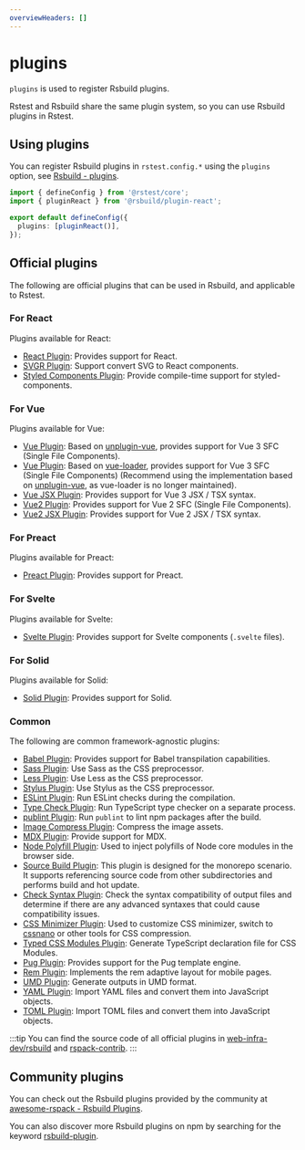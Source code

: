 ```yaml
---
overviewHeaders: []
---
```



# plugins <RsbuildDocBadge path="/config/plugins" text="plugins" />

`plugins` is used to register Rsbuild plugins.

Rstest and Rsbuild share the same plugin system, so you can use Rsbuild plugins in Rstest.

## Using plugins

You can register Rsbuild plugins in `rstest.config.*` using the `plugins` option, see [Rsbuild - plugins](https://rsbuild.rs/config/plugins).

```ts title="rstest.config.ts"
import { defineConfig } from '@rstest/core';
import { pluginReact } from '@rsbuild/plugin-react';

export default defineConfig({
  plugins: [pluginReact()],
});
```

## Official plugins

The following are official plugins that can be used in Rsbuild, and applicable to Rstest.

### For React

Plugins available for React:

- [React Plugin](https://rsbuild.rs/plugins/list/plugin-react): Provides support for React.
- [SVGR Plugin](https://rsbuild.rs/plugins/list/plugin-svgr): Support convert SVG to React components.
- [Styled Components Plugin](https://github.com/rsbuild-contrib/rsbuild-plugin-styled-components): Provide compile-time support for styled-components.

### For Vue

Plugins available for Vue:

- [Vue Plugin](https://github.com/rspack-contrib/rsbuild-plugin-unplugin-vue): Based on [unplugin-vue](https://github.com/unplugin/unplugin-vue), provides support for Vue 3 SFC (Single File Components).
- [Vue Plugin](https://rsbuild.rs/plugins/list/plugin-vue): Based on [vue-loader](https://github.com/vuejs/vue-loader), provides support for Vue 3 SFC (Single File Components) (Recommend using the implementation based on [unplugin-vue](https://github.com/unplugin/unplugin-vue), as vue-loader is no longer maintained).
- [Vue JSX Plugin](https://github.com/rspack-contrib/rsbuild-plugin-vue-jsx): Provides support for Vue 3 JSX / TSX syntax.
- [Vue2 Plugin](https://github.com/rspack-contrib/rsbuild-plugin-vue2): Provides support for Vue 2 SFC (Single File Components).
- [Vue2 JSX Plugin](https://github.com/rspack-contrib/rsbuild-plugin-vue2-jsx): Provides support for Vue 2 JSX / TSX syntax.

### For Preact

Plugins available for Preact:

- [Preact Plugin](https://rsbuild.rs/plugins/list/plugin-preact): Provides support for Preact.

### For Svelte

Plugins available for Svelte:

- [Svelte Plugin](https://rsbuild.rs/plugins/list/plugin-svelte): Provides support for Svelte components (`.svelte` files).

### For Solid

Plugins available for Solid:

- [Solid Plugin](https://rsbuild.rs/plugins/list/plugin-solid): Provides support for Solid.

### Common

The following are common framework-agnostic plugins:

- [Babel Plugin](https://rsbuild.rs/plugins/list/plugin-babel): Provides support for Babel transpilation capabilities.
- [Sass Plugin](https://rsbuild.rs/plugins/list/plugin-sass): Use Sass as the CSS preprocessor.
- [Less Plugin](https://rsbuild.rs/plugins/list/plugin-less): Use Less as the CSS preprocessor.
- [Stylus Plugin](https://rsbuild.rs/plugins/list/plugin-stylus): Use Stylus as the CSS preprocessor.
- [ESLint Plugin](https://github.com/rspack-contrib/rsbuild-plugin-eslint): Run ESLint checks during the compilation.
- [Type Check Plugin](https://github.com/rspack-contrib/rsbuild-plugin-type-check): Run TypeScript type checker on a separate process.
- [publint Plugin](https://github.com/rspack-contrib/rsbuild-plugin-publint): Run `publint` to lint npm packages after the build.
- [Image Compress Plugin](https://github.com/rspack-contrib/rsbuild-plugin-image-compress): Compress the image assets.
- [MDX Plugin](https://github.com/rspack-contrib/rsbuild-plugin-mdx): Provide support for MDX.
- [Node Polyfill Plugin](https://github.com/rspack-contrib/rsbuild-plugin-node-polyfill): Used to inject polyfills of Node core modules in the browser side.
- [Source Build Plugin](https://github.com/rspack-contrib/rsbuild-plugin-source-build): This plugin is designed for the monorepo scenario. It supports referencing source code from other subdirectories and performs build and hot update.
- [Check Syntax Plugin](https://github.com/rspack-contrib/rsbuild-plugin-check-syntax): Check the syntax compatibility of output files and determine if there are any advanced syntaxes that could cause compatibility issues.
- [CSS Minimizer Plugin](https://github.com/rspack-contrib/rsbuild-plugin-css-minimizer): Used to customize CSS minimizer, switch to [cssnano](https://github.com/cssnano/cssnano) or other tools for CSS compression.
- [Typed CSS Modules Plugin](https://github.com/rspack-contrib/rsbuild-plugin-typed-css-modules): Generate TypeScript declaration file for CSS Modules.
- [Pug Plugin](https://github.com/rspack-contrib/rsbuild-plugin-pug): Provides support for the Pug template engine.
- [Rem Plugin](https://github.com/rspack-contrib/rsbuild-plugin-rem): Implements the rem adaptive layout for mobile pages.
- [UMD Plugin](https://github.com/rspack-contrib/rsbuild-plugin-umd): Generate outputs in UMD format.
- [YAML Plugin](https://github.com/rspack-contrib/rsbuild-plugin-yaml): Import YAML files and convert them into JavaScript objects.
- [TOML Plugin](https://github.com/rspack-contrib/rsbuild-plugin-toml): Import TOML files and convert them into JavaScript objects.

:::tip
You can find the source code of all official plugins in [web-infra-dev/rsbuild](https://github.com/web-infra-dev/rsbuild) and [rspack-contrib](https://github.com/rspack-contrib).
:::

## Community plugins

You can check out the Rsbuild plugins provided by the community at [awesome-rspack - Rsbuild Plugins](https://github.com/web-infra-dev/awesome-rspack?tab=readme-ov-file#rsbuild-plugins).

You can also discover more Rsbuild plugins on npm by searching for the keyword [rsbuild-plugin](https://www.npmjs.com/search?q=rsbuild-plugin&ranking=popularity).
